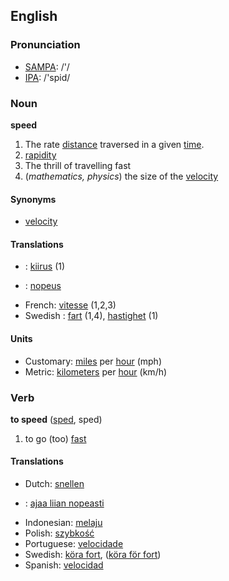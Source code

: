 ==English==
=== Pronunciation ===
*[[w:SAMPA|SAMPA]]: /'/
*[[w:IPA|IPA]]: /'spid/

=== Noun ===
'''speed'''
#The rate [[distance]] traversed in a given [[time]].
#[[rapidity]]
#The thrill of travelling fast
#(''mathematics, physics'') the size of the [[velocity]]

====Synonyms====
*[[velocity]]

==== Translations ====
* {{et}}: [[kiirus]] (1)
*{{msg:fi}}: [[nopeus]]
*French: [[vitesse]] (1,2,3)
*Swedish : [[fart]] (1,4), [[hastighet]] (1)

====Units====
*Customary: [[mile]]s per [[hour]] (mph)
*Metric: [[kilometer]]s per [[hour]] (km/h)

=== Verb ===
{{en-infl-reg-consonant|speed||}}

'''to speed''' ([[sped]], sped)
# to go (too) [[fast]]

==== Translations ====
*Dutch: [[snellen]]
*{{msg:fi}}: [[ajaa liian nopeasti]]
*Indonesian: [[laju|melaju]]
*Polish: [[szybkość]]
*Portuguese: [[velocidade]]
*Swedish: [[köra fort]], ([[köra för fort]])
*Spanish: [[velocidad]]